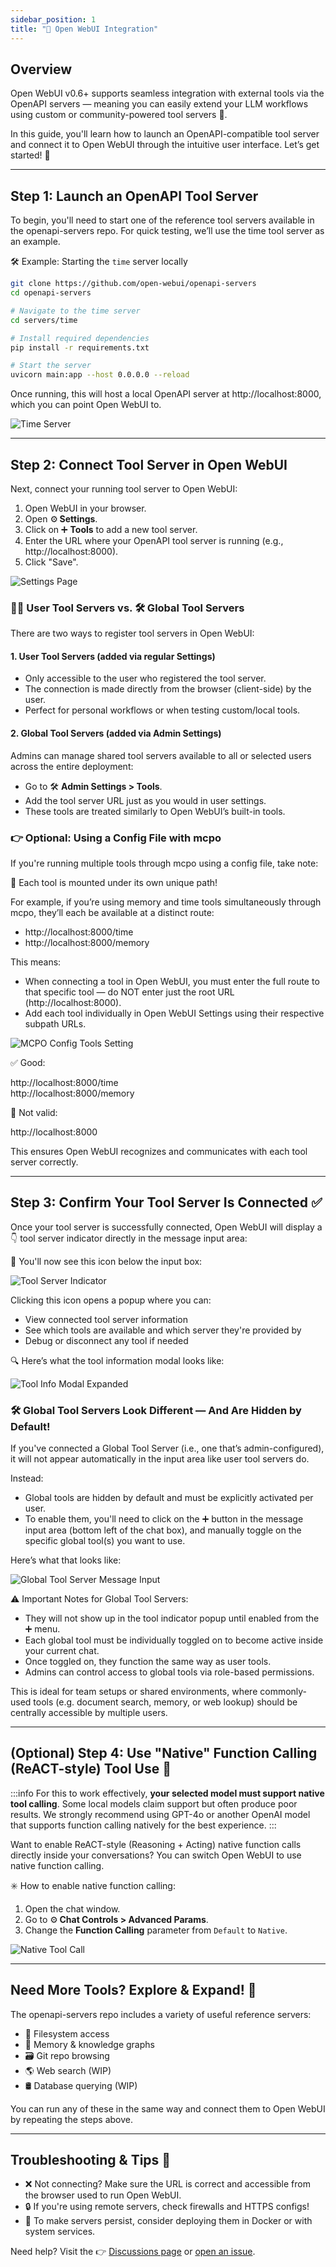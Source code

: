 ```yaml
---
sidebar_position: 1
title: "🔗 Open WebUI Integration"
---
```


## Overview

Open WebUI v0.6+ supports seamless integration with external tools via the OpenAPI servers — meaning you can easily extend your LLM workflows using custom or community-powered tool servers 🧰.

In this guide, you'll learn how to launch an OpenAPI-compatible tool server and connect it to Open WebUI through the intuitive user interface. Let’s get started! 🚀

---

## Step 1: Launch an OpenAPI Tool Server

To begin, you'll need to start one of the reference tool servers available in the openapi-servers repo. For quick testing, we’ll use the time tool server as an example.

🛠️ Example: Starting the `time` server locally

```bash
git clone https://github.com/open-webui/openapi-servers
cd openapi-servers

# Navigate to the time server
cd servers/time

# Install required dependencies
pip install -r requirements.txt

# Start the server
uvicorn main:app --host 0.0.0.0 --reload
```

Once running, this will host a local OpenAPI server at http://localhost:8000, which you can point Open WebUI to.

![Time Server](/images/openapi-servers/open-webui/time-server.png)

---

## Step 2: Connect Tool Server in Open WebUI

Next, connect your running tool server to Open WebUI:

1. Open WebUI in your browser.
2. Open ⚙️ **Settings**.
3. Click on ➕ **Tools** to add a new tool server.
4. Enter the URL where your OpenAPI tool server is running (e.g., http://localhost:8000).
5. Click "Save".

![Settings Page](/images/openapi-servers/open-webui/settings.png)

### 🧑‍💻 User Tool Servers vs. 🛠️ Global Tool Servers

There are two ways to register tool servers in Open WebUI:

#### 1. User Tool Servers (added via regular Settings)

- Only accessible to the user who registered the tool server.
- The connection is made directly from the browser (client-side) by the user.
- Perfect for personal workflows or when testing custom/local tools.

#### 2. Global Tool Servers (added via Admin Settings)

Admins can manage shared tool servers available to all or selected users across the entire deployment:

- Go to 🛠️ **Admin Settings > Tools**.
- Add the tool server URL just as you would in user settings.
- These tools are treated similarly to Open WebUI’s built-in tools.

### 👉 Optional: Using a Config File with mcpo

If you're running multiple tools through mcpo using a config file, take note:

🧩 Each tool is mounted under its own unique path!

For example, if you’re using memory and time tools simultaneously through mcpo, they’ll each be available at a distinct route:

- http://localhost:8000/time
- http://localhost:8000/memory

This means:

- When connecting a tool in Open WebUI, you must enter the full route to that specific tool — do NOT enter just the root URL (http://localhost:8000).
- Add each tool individually in Open WebUI Settings using their respective subpath URLs.

![MCPO Config Tools Setting](/images/openapi-servers/open-webui/mcpo-config-tools.png)

✅ Good:

http://localhost:8000/time  
http://localhost:8000/memory

🚫 Not valid:

http://localhost:8000

This ensures Open WebUI recognizes and communicates with each tool server correctly.

---

## Step 3: Confirm Your Tool Server Is Connected ✅

Once your tool server is successfully connected, Open WebUI will display a 👇 tool server indicator directly in the message input area:

📍 You'll now see this icon below the input box:

![Tool Server Indicator](/images/openapi-servers/open-webui/message-input.png)

Clicking this icon opens a popup where you can:

- View connected tool server information
- See which tools are available and which server they're provided by
- Debug or disconnect any tool if needed

🔍 Here’s what the tool information modal looks like:

![Tool Info Modal Expanded](/images/openapi-servers/open-webui/info-modal.png)

### 🛠️ Global Tool Servers Look Different — And Are Hidden by Default!

If you've connected a Global Tool Server (i.e., one that’s admin-configured), it will not appear automatically in the input area like user tool servers do.

Instead:

- Global tools are hidden by default and must be explicitly activated per user.
- To enable them, you'll need to click on the ➕ button in the message input area (bottom left of the chat box), and manually toggle on the specific global tool(s) you want to use.

Here’s what that looks like:

![Global Tool Server Message Input](/images/openapi-servers/open-webui/global-message-input.png)

⚠️ Important Notes for Global Tool Servers:

- They will not show up in the tool indicator popup until enabled from the ➕ menu.
- Each global tool must be individually toggled on to become active inside your current chat.
- Once toggled on, they function the same way as user tools.
- Admins can control access to global tools via role-based permissions.

This is ideal for team setups or shared environments, where commonly-used tools (e.g. document search, memory, or web lookup) should be centrally accessible by multiple users.

---

## (Optional) Step 4: Use "Native" Function Calling (ReACT-style) Tool Use 🧠

:::info
For this to work effectively, **your selected model must support native tool calling**. Some local models claim support but often produce poor results. We strongly recommend using GPT-4o or another OpenAI model that supports function calling natively for the best experience.
:::

Want to enable ReACT-style (Reasoning + Acting) native function calls directly inside your conversations? You can switch Open WebUI to use native function calling.

✳️ How to enable native function calling:

1. Open the chat window.
2. Go to ⚙️ **Chat Controls > Advanced Params**.
3. Change the **Function Calling** parameter from `Default` to `Native`.

![Native Tool Call](/images/openapi-servers/open-webui/native.png)

---

## Need More Tools? Explore & Expand! 🧱

The openapi-servers repo includes a variety of useful reference servers:

- 📂 Filesystem access
- 🧠 Memory & knowledge graphs
- 🗃️ Git repo browsing
- 🌎 Web search (WIP)
- 🛢️ Database querying (WIP)

You can run any of these in the same way and connect them to Open WebUI by repeating the steps above.

---

## Troubleshooting & Tips 🧩

- ❌ Not connecting? Make sure the URL is correct and accessible from the browser used to run Open WebUI.
- 🔒 If you're using remote servers, check firewalls and HTTPS configs!
- 📝 To make servers persist, consider deploying them in Docker or with system services.

Need help? Visit the 👉 [Discussions page](https://github.com/open-webui/openapi-servers/discussions) or [open an issue](https://github.com/open-webui/openapi-servers/issues).
